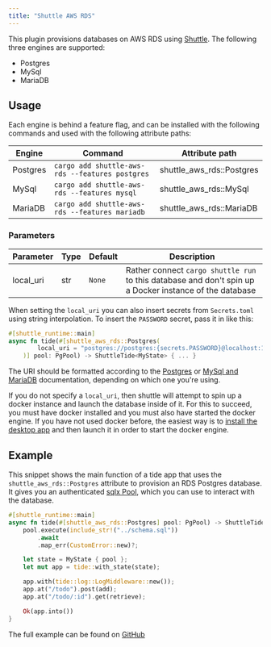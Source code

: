 ```yaml
---
title: "Shuttle AWS RDS"
---
```


This plugin provisions databases on AWS RDS using [Shuttle](https://www.shuttle.rs). The following three engines are supported:
- Postgres
- MySql
- MariaDB

## Usage
Each engine is behind a feature flag, and can be installed with the following commands and
used with the following attribute paths:

| Engine   | Command                                         | Attribute path            |
|----------|-------------------------------------------------|---------------------------|
| Postgres | `cargo add shuttle-aws-rds --features postgres` | shuttle_aws_rds::Postgres |
| MySql    | `cargo add shuttle-aws-rds --features mysql`    | shuttle_aws_rds::MySql    |
| MariaDB  | `cargo add shuttle-aws-rds --features mariadb`  | shuttle_aws_rds::MariaDB  |

### Parameters
| Parameter | Type | Default  | Description                                                                                             |
|-----------|------|----------|---------------------------------------------------------------------------------------------------------|
| local_uri | str  | `None`   | Rather connect `cargo shuttle run` to this database and don't spin up a Docker instance of the database |

When setting the `local_uri` you can also insert secrets from `Secrets.toml` using string interpolation. To insert the
`PASSWORD` secret, pass it in like this:

```rust
#[shuttle_runtime::main]
async fn tide(#[shuttle_aws_rds::Postgres(
        local_uri = "postgres://postgres:{secrets.PASSWORD}@localhost:16695/postgres"
    )] pool: PgPool) -> ShuttleTide<MyState> { ... }
```

The URI should be formatted according to the
[Postgres](https://www.postgresql.org/docs/current/libpq-connect.html#LIBPQ-CONNSTRING) or
[MySql and MariaDB](https://dev.mysql.com/doc/refman/8.0/en/connecting-using-uri-or-key-value-pairs.html#connecting-using-uri)
documentation, depending on which one you're using.

If you do not specify a `local_uri`, then shuttle will attempt to spin up a docker instance and launch the database inside of it.
For this to succeed, you must have docker installed and you must also have started the docker engine. If you have not used docker
before, the easiest way is to [install the desktop app](https://docs.docker.com/get-docker/) and then launch it in order to start
the docker engine.

## Example
This snippet shows the main function of a tide app that uses the `shuttle_aws_rds::Postgres` attribute to provision an RDS Postgres database.
It gives you an authenticated  [sqlx Pool](https://docs.rs/sqlx/latest/sqlx/pool/index.html), which you can use to interact with the database.

```rust main.rs
#[shuttle_runtime::main]
async fn tide(#[shuttle_aws_rds::Postgres] pool: PgPool) -> ShuttleTide<MyState> {
    pool.execute(include_str!("../schema.sql"))
        .await
        .map_err(CustomError::new)?;

    let state = MyState { pool };
    let mut app = tide::with_state(state);

    app.with(tide::log::LogMiddleware::new());
    app.at("/todo").post(add);
    app.at("/todo/:id").get(retrieve);

    Ok(app.into())
}
```

The full example can be found on [GitHub](https://github.com/shuttle-hq/shuttle-examples/tree/main/tide/postgres)
